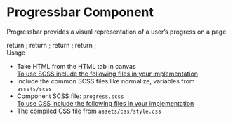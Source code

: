 
<Meta title="Atoms/Reach Elements/ProgressBar" component={ProgressBar} />

<style>{`
  .subheading {
    font-weight: 700;
    font-size: 18px;
    color: #666;
    letter-spacing: 1.5px;
    line-height: 24px;
    margin-bottom: 12px;
    margin-top: 40px;
  }  
`}</style>

# Progressbar Component

Progressbar provides a visual representation of a user’s progress on a page

<Story name="Progress Bar 0">
  return <ProgressBar  value={0}></ProgressBar>;
</Story>

<Story name="Progress Bar 25">
  return <ProgressBar  value={25}></ProgressBar>;
</Story>

<Story name="Progress Bar 50">
  return <ProgressBar  value={50}></ProgressBar>;
</Story>

<Story name="Progress Bar 100">
  return <ProgressBar  value={100}></ProgressBar>;
</Story>


<div className="subheading">Usage</div>
<ul>
<li>Take HTML from the HTML tab in canvas</li>
<u>To use SCSS include the following files in your implementation</u>
<li>Include the common SCSS files like normalize, variables from <code>assets/scss</code></li>
<li>Component SCSS file: <code>progress.scss</code></li>
<u>To use CSS include the following files in your implementation</u>
<li>The compiled CSS file from <code>assets/css/style.css</code></li>
</ul>
